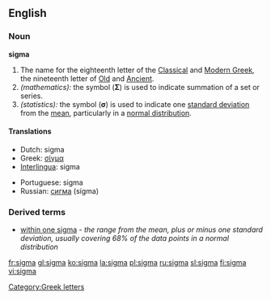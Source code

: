 {{letter_disp2|rho|[[image:Greek_uc_sigma.svg|33px]][[image:Greek_lc_sigma1.png|30px]][[image:Greek_lc_sigma2.png|23px]] |tau|σίγμα|Σ|σ}}

==English==
===Noun===
'''sigma'''
# The name for the eighteenth letter of the [[Classical Greek|Classical]] and [[Modern Greek]], the nineteenth letter of [[Old Greek|Old]] and [[Ancient Greek|Ancient]].
# ''(mathematics):'' the symbol ('''Σ''') is used to indicate summation of a set or series.
# ''(statistics):'' the symbol ('''σ''') is used to indicate one [[standard deviation]] from the [[mean]], particularly in a [[normal distribution]].

====Translations====
{{top}}
*Dutch: sigma {{m}}
*Greek: [[σίγμα]] {{n}}
*[[Interlingua]]: sigma
{{mid}}
*Portuguese: sigma {{m}}
*Russian: [[сигма]] (sígma) {{f}}
{{bottom}}

===Derived terms===
*[[within one sigma]] - ''the range from the mean, plus or minus one standard deviation, usually covering 68% of the data points in a normal distribution''

[[Category:Greek letters]]

[[fr:sigma]]
[[gl:sigma]]
[[ko:sigma]]
[[la:sigma]]
[[pl:sigma]]
[[ru:sigma]]
[[sl:sigma]]
[[fi:sigma]]
[[vi:sigma]]